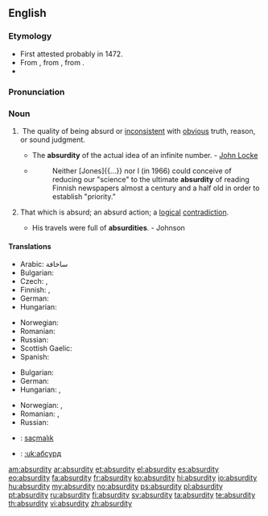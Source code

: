 ==English==

===Etymology===
* First attested probably in 1472. 
* From {{etyl|frm}} {{term|absurdité|lang=frm}}, from {{etyl|LL.}} {{term|absurditas||dissonance, incongruitylang=la}}, from {{etyl|la}} {{term|absurdus|lang=la}}.
* {{suffix|absurd|ity}}

===Pronunciation===
{{a|US}} {{IPA|/əb.ˈsɝd.ət.i/|/əb.ˈzɝd.ət.i/}}

===Noun===
{{en-noun|absurdities|-}}

# {{uncountable}} The quality of being absurd or [[inconsistent]] with [[obvious]] truth, reason, or sound judgment.
#* The '''absurdity''' of the actual idea of an infinite number. - [[w:John Locke|John Locke]]
#* {{RQ:Schuster Hepaticae V|viii}}
#*: Neither [Jones]{{...}} nor I (in 1966) could conceive of reducing our "science" to the ultimate '''absurdity''' of reading Finnish newspapers almost a century and a half old in order to establish "priority."
# {{countable}} That which is absurd; an absurd action; a [[logical]] [[contradiction]].
#* His travels were full of '''absurdities'''. - Johnson

====Translations====
{{trans-top|the quality of being absurd}}
* Arabic: ساخافة
* Bulgarian: {{t+|bg|абсурдност|tr=absúrdnost}}
* Czech: {{t-|cs|absurdnost|f}}, {{t-|cs|absurdita|f}}
* Finnish: {{t-|fi|mielettömyys}},  {{t-|fi|hulluus}}
* German: {{t+|de|Absurdität|f}}
* Hungarian: {{t+|hu|abszurdum}}
{{trans-mid}}
* Norwegian: {{t+|no|absurditet|m}}
* Romanian: {{t-|ro|absurditate}}
* Russian: {{t+|ru|абсурдность|f|tr=absúrdnost'}}
* Scottish Gaelic: {{t-|gd|amaideas|m}}
* Spanish: {{t+|es|absurdo|m}}
{{trans-bottom}}

{{trans-top|an absurd action}}
* Bulgarian: {{t+|bg|абсурдност|tr=absúrdnost}}
* German: {{t+|de|Absurdität|f}}
* Hungarian: {{t+|hu|abszurdum}}, {{t+|hu|képtelenség}}
{{trans-mid}}
* Norwegian: {{t+|no|absurditet|m}}, {{t-|no|meningsløshet|m}}
* Romanian: {{t-|ro|absurd}}, {{t-|ro|absurditate}}
* Russian: {{t+|ru|абсурд|tr=absúrd}}
{{trans-bottom}}

{{checktrans-top}}
* {{ttbc|tr}}: [[saçmalık]]
* {{ttbc|uk}}: [[:uk:абсурд]]
{{trans-bottom}}

[[am:absurdity]]
[[ar:absurdity]]
[[et:absurdity]]
[[el:absurdity]]
[[es:absurdity]]
[[eo:absurdity]]
[[fa:absurdity]]
[[fr:absurdity]]
[[ko:absurdity]]
[[hi:absurdity]]
[[io:absurdity]]
[[hu:absurdity]]
[[my:absurdity]]
[[no:absurdity]]
[[ps:absurdity]]
[[pl:absurdity]]
[[pt:absurdity]]
[[ru:absurdity]]
[[fi:absurdity]]
[[sv:absurdity]]
[[ta:absurdity]]
[[te:absurdity]]
[[th:absurdity]]
[[vi:absurdity]]
[[zh:absurdity]]